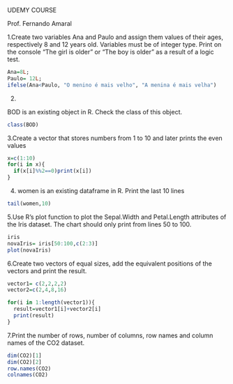 UDEMY COURSE

Prof. Fernando Amaral


1.Create two variables Ana and Paulo and assign them values of their ages, respectively 8 and 12 years old.
Variables must be of integer type. Print on the console "The girl is older" or "The boy is older" as a result of a logic test.
```r
Ana=8L;
Paulo= 12L;
ifelse(Ana<Paulo, "O menino é mais velho", "A menina é mais velha")
```
2.

BOD is an existing object in R. Check the class of this object.
```r
class(BOD)
```

3.Create a vector that stores numbers from 1 to 10 and later prints the even values
```r
x=c(1:10)
for(i in x){
  if(x[i]%%2==0)print(x[i])
}

```

4. women is an existing dataframe in R. Print the last 10 lines
```r
tail(women,10)
```

5.Use R's plot function to plot the Sepal.Width and Petal.Length attributes of the Iris dataset. The chart should only print from lines 50 to 100.
```r
iris
novaIris= iris[50:100,c(2:3)]
plot(novaIris)
```

6.Create two vectors of equal sizes, add the equivalent positions of the vectors and print the result.
```r
vector1= c(2,2,2,2)
vector2=c(2,4,8,16)

for(i in 1:length(vector1)){
  result=vector1[i]+vector2[i]
  print(result)
}
```


7.Print the number of rows, number of columns, row names and column names of the CO2 dataset.
```r
dim(CO2)[1]
dim(CO2)[2]
row.names(CO2)
colnames(CO2)
```



